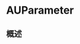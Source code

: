 # AUParameter

<ToBePolishedAfterTranslation />

<OriginalSource
  title="AUParameter"
  url="https://developer.apple.com/documentation/audiotoolbox/auparameter"
  summary="AUParameter 对象表示单个音频单元参数"
/>

## 概述
